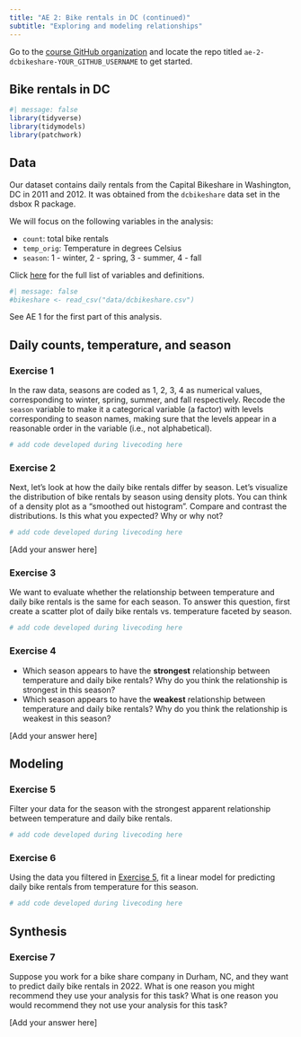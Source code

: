 ```yaml
---
title: "AE 2: Bike rentals in DC (continued)"
subtitle: "Exploring and modeling relationships"
---
```


<!--#  Snagged this template from the Duke Stat 210 course (https://sta210-s22.github.io/website/ae/ae-1-dcbikeshare.html)-->

::: callout-important
Go to the [course GitHub organization](https://github.com/sta210-s22) and locate the repo titled `ae-2-dcbikeshare-YOUR_GITHUB_USERNAME` to get started.
:::

## Bike rentals in DC

```r
#| message: false
library(tidyverse)
library(tidymodels)
library(patchwork)
```

## Data

Our dataset contains daily rentals from the Capital Bikeshare in Washington, DC in 2011 and 2012. It was obtained from the `dcbikeshare` data set in the dsbox R package.

We will focus on the following variables in the analysis:

-   `count`: total bike rentals
-   `temp_orig`: Temperature in degrees Celsius
-   `season`: 1 - winter, 2 - spring, 3 - summer, 4 - fall

Click [here](https://rstudio-education.github.io/dsbox/reference/dcbikeshare.html) for the full list of variables and definitions.

```r
#| message: false
#bikeshare <- read_csv("data/dcbikeshare.csv")
```

See AE 1 for the first part of this analysis.

## Daily counts, temperature, and season

### Exercise 1

In the raw data, seasons are coded as 1, 2, 3, 4 as numerical values, corresponding to winter, spring, summer, and fall respectively. Recode the `season` variable to make it a categorical variable (a factor) with levels corresponding to season names, making sure that the levels appear in a reasonable order in the variable (i.e., not alphabetical).

```r
# add code developed during livecoding here
```

### Exercise 2

Next, let's look at how the daily bike rentals differ by season. Let's visualize the distribution of bike rentals by season using density plots. You can think of a density plot as a "smoothed out histogram". Compare and contrast the distributions. Is this what you expected? Why or why not?

```r
# add code developed during livecoding here
```

\[Add your answer here\]

### Exercise 3

We want to evaluate whether the relationship between temperature and daily bike rentals is the same for each season. To answer this question, first create a scatter plot of daily bike rentals vs. temperature faceted by season.

```r
# add code developed during livecoding here
```

### Exercise 4

-   Which season appears to have the **strongest** relationship between temperature and daily bike rentals? Why do you think the relationship is strongest in this season?
-   Which season appears to have the **weakest** relationship between temperature and daily bike rentals? Why do you think the relationship is weakest in this season?

\[Add your answer here\]

## Modeling

### Exercise 5

Filter your data for the season with the strongest apparent relationship between temperature and daily bike rentals.

```r
# add code developed during livecoding here
```

### Exercise 6

Using the data you filtered in [Exercise 5], fit a linear model for predicting daily bike rentals from temperature for this season.

```r
# add code developed during livecoding here
```

## Synthesis

### Exercise 7

Suppose you work for a bike share company in Durham, NC, and they want to predict daily bike rentals in 2022. What is one reason you might recommend they use your analysis for this task? What is one reason you would recommend they not use your analysis for this task?

\[Add your answer here\]
